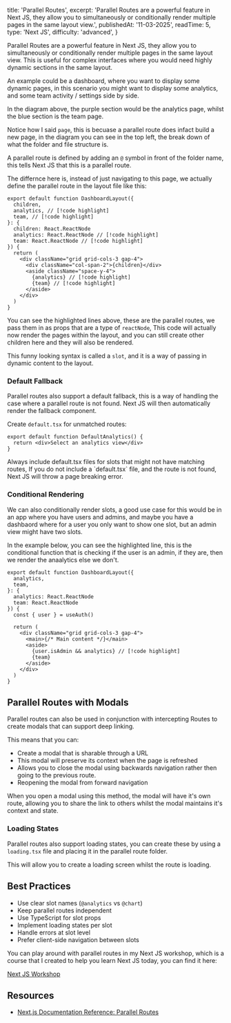   title: 'Parallel Routes',
  excerpt:
    'Parallel Routes are a powerful feature in Next JS, they allow you to simultaneously or conditionally render multiple pages in the same layout view.',
  publishedAt: '11-03-2025',
  readTime: 5,
  type: 'Next JS',
  difficulty: 'advanced',
}

Parallel Routes are a powerful feature in Next JS, they allow you to simultaneously or conditionally render multiple pages in the same layout view.
This is useful for complex interfaces where you would need highly dynamic sections in the same layout.

An example could be a dashboard, where you want to display some dynamic pages,
in this scenario you might want to display some analytics, and some team activity / settings side by side.

<ArticleImage
  darkSrc="/images/blog/dark_parallel.svg"
  lightSrc="/images/blog/light_parallel.svg"
  alt="Parallel Routes diagram showing how parallel routes work in Next.js"
  size="xxlarge"
/>

In the diagram above, the purple section would be the analytics page, whilst the blue section is the
team page.

Notice how I said `page`, this is becuase a parallel route does infact build a new page, in the diagram you can see
in the top left, the break down of what the folder and file structure is.

A parallel route is defined by adding an `@` symbol in front of the folder name, this tells Next JS
that this is a parallel route.

The differnce here is, instead of just navigating to this page, we actually define the parallel route in
the layout file like this:

```tsx
export default function DashboardLayout({
  children,
  analytics, // [!code highlight]
  team, // [!code highlight]
}: {
  children: React.ReactNode
  analytics: React.ReactNode // [!code highlight]
  team: React.ReactNode // [!code highlight]
}) {
  return (
    <div className="grid grid-cols-3 gap-4">
      <div className="col-span-2">{children}</div>
      <aside className="space-y-4">
        {analytics} // [!code highlight]
        {team} // [!code highlight]
      </aside>
    </div>
  )
}
```

You can see the highlighted lines above, these are the parallel routes, we pass them in as props that are
a type of `reactNode`, This code will actually now render the pages within the layout, and you can still
create other children here and they will also be rendered.

This funny looking syntax is called a `slot`, and it is a way of passing in dynamic content to the layout.

### Default Fallback

Parallel routes also support a default fallback, this is a way of handling the case where a parallel route
is not found. Next JS will then automatically render the fallback component.

Create `default.tsx` for unmatched routes:

```tsx
export default function DefaultAnalytics() {
  return <div>Select an analytics view</div>
}
```

<Alert type="warning">
  Always include default.tsx files for slots that might not have matching routes,
If you do not include a `default.tsx` file, and the route is not found, Next JS will throw a
page breaking error.

</Alert>

### Conditional Rendering

We can also conditionally render slots, a good use case for this would be in an app where
you have users and admins, and maybe you have a dashbaord where for a user you only want to show
one slot, but an admin view might have two slots.

In the example below, you can see the highlighted line, this is the conditional function
that is checking if the user is an admin, if they are, then we render the anaalytics else we don't.

```tsx
export default function DashboardLayout({
  analytics,
  team,
}: {
  analytics: React.ReactNode
  team: React.ReactNode
}) {
  const { user } = useAuth()

  return (
    <div className="grid grid-cols-3 gap-4">
      <main>{/* Main content */}</main>
      <aside>
        {user.isAdmin && analytics} // [!code highlight]
        {team}
      </aside>
    </div>
  )
}
```

## Parallel Routes with Modals

Parallel routes can also be used in conjunction with intercepting Routes to create modals that can support
deep linking.

This means that you can:

- Create a modal that is sharable through a URL
- This modal will preserve its context when the page is refreshed
- Allows you to close the modal using backwards navigation rather then going to the previous route.
- Reopening the modal from forward navigation

When you open a modal using this method, the modal will have it's own route, allowing you to share the link
to others whilst the modal maintains it's context and state.

<ArticleImage
  darkSrc="/images/blog/dark_para_modal.svg"
  lightSrc="/images/blog/light_para_modal.svg"
  alt="Parallel Routes diagram showing how parallel routes work in Next.js"
  size="large"
/>

### Loading States

Parallel routes also support loading states, you can create these by using a `loading.tsx` file and placing
it in the parallel route folder.

<ArticleImage
  darkSrc="/images/blog/dark_para_loading.svg"
  lightSrc="/images/blog/light_para_loading.svg"
  alt="Parallel Routes diagram showing how parallel routes work in Next.js"
  size="xs"
/>

This will allow you to create a loading screen whilst the route is loading.

## Best Practices

- Use clear slot names (`@analytics` vs `@chart`)
- Keep parallel routes independent
- Use TypeScript for slot props
- Implement loading states per slot
- Handle errors at slot level
- Prefer client-side navigation between slots

You can play around with parallel routes in my Next JS workshop, which is a course that I created
to help you learn Next JS today, you can find it here:

[Next JS Workshop](https://github.com/Dealsy/Next-JS-Workshop)

## Resources

- [Next.js Documentation Reference: Parallel Routes](https://nextjs.org/docs/app/building-your-application/routing/parallel-routes)
